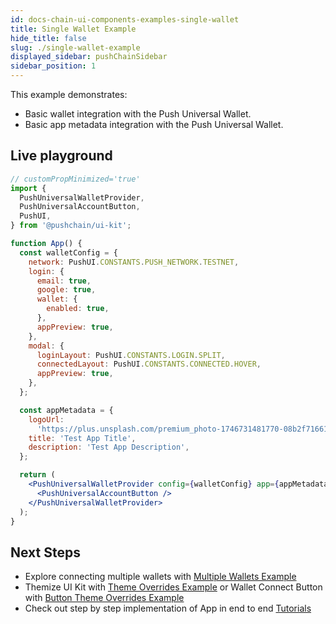 ```yaml
---
id: docs-chain-ui-components-examples-single-wallet
title: Single Wallet Example
hide_title: false
slug: ./single-wallet-example
displayed_sidebar: pushChainSidebar
sidebar_position: 1
---
```


<head>
  <title>Single Wallets Example | Examples | UI Kit | Push Chain Docs</title>
</head>

<!-- Content Start -->

This example demonstrates: 
- Basic wallet integration with the Push Universal Wallet.
- Basic app metadata integration with the Push Universal Wallet.

## Live playground

```jsx live
// customPropMinimized='true'
import {
  PushUniversalWalletProvider,
  PushUniversalAccountButton,
  PushUI,
} from '@pushchain/ui-kit';

function App() {
  const walletConfig = {
    network: PushUI.CONSTANTS.PUSH_NETWORK.TESTNET,
    login: {
      email: true,
      google: true,
      wallet: {
        enabled: true,
      },
      appPreview: true,
    },
    modal: {
      loginLayout: PushUI.CONSTANTS.LOGIN.SPLIT,
      connectedLayout: PushUI.CONSTANTS.CONNECTED.HOVER,
      appPreview: true,
    },
  };

  const appMetadata = {
    logoUrl:
      'https://plus.unsplash.com/premium_photo-1746731481770-08b2f71661d0?q=80&w=2671&auto=format&fit=crop&ixlib=rb-4.1.0&ixid=M3wxMjA3fDB8MHxwaG90by1wYWdlfHx8fGVufDB8fHx8fA%3D%3D',
    title: 'Test App Title',
    description: 'Test App Description',
  };

  return (
    <PushUniversalWalletProvider config={walletConfig} app={appMetadata}>
      <PushUniversalAccountButton />
    </PushUniversalWalletProvider>
  );
}
```

## Next Steps
- Explore connecting multiple wallets with [Multiple Wallets Example](/docs/chain/ui-kit/examples/multiple-wallets-example)
- Themize UI Kit with [Theme Overrides Example](/docs/chain/ui-kit/examples/theme-overrides-example) or Wallet Connect Button with [Button Theme Overrides Example](/docs/chain/ui-kit/examples/button-theme-overrides-example)
- Check out step by step implementation of App in end to end [Tutorials](/docs/chain/tutorials)

